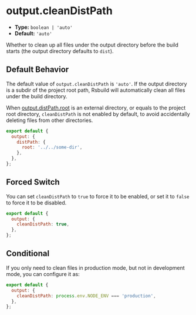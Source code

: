 # output.cleanDistPath

- **Type:** `boolean | 'auto'`
- **Default:** `'auto'`

Whether to clean up all files under the output directory before the build starts (the output directory defaults to `dist`).

## Default Behavior

The default value of `output.cleanDistPath` is `'auto'`. If the output directory is a subdir of the project root path, Rsbuild will automatically clean all files under the build directory.

When [output.distPath.root](/config/output/dist-path) is an external directory, or equals to the project root directory, `cleanDistPath` is not enabled by default, to avoid accidentally deleting files from other directories.

```js
export default {
  output: {
    distPath: {
      root: '../../some-dir',
    },
  },
};
```

## Forced Switch

You can set `cleanDistPath` to `true` to force it to be enabled, or set it to `false` to force it to be disabled.

```js
export default {
  output: {
    cleanDistPath: true,
  },
};
```

## Conditional

If you only need to clean files in production mode, but not in development mode, you can configure it as:

```js
export default {
  output: {
    cleanDistPath: process.env.NODE_ENV === 'production',
  },
};
```
